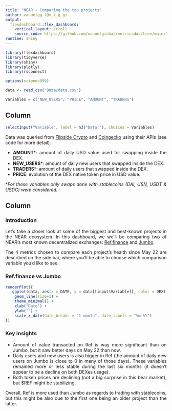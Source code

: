 ```yaml
---
title: "NEAR - Comparing the top projects"
author: manuelgg (@m_i_g_g)
output: 
  flexdashboard::flex_dashboard:
    vertical_layout: scroll
    source_code: https://github.com/manuelgirbal/metricsdao/tree/main/11.2022%20-%20NEAR%20-%20Comparing%20The%20Top%20Projects
runtime: shiny
---
```


<style>
body {
text-align: justify}
</style>

```r
library(flexdashboard)
library(tidyverse)
library(shiny)
library(plotly)
library(rsconnect)
```

```r
options(scipen=999)

data <- read_csv("Data/data.csv")

Variables = c("NEW_USERS", "PRICE", "AMOUNT", "TRADERS")
```


Column {.sidebar data-width=250}
-----------------------------------------------------------------------
```r
selectInput("Variable", label = h3("Data:"), choices = Variables)
```

Data was queried from [Flipside Crypto](https://flipsidecrypto.xyz/) and [Coingecko](https://www.coingecko.com/) using their APIs (see code for more detail).

- **AMOUNT***: amount of daily USD value used for swapping inside the DEX. 
- **NEW_USERS***: amount of daily new users that swapped inside the DEX.
- **TRADERS***: amount of daily users that swapped inside the DEX.
- **PRICE**: evolution of the DEX native token price in USD value.

*_For these variables only swaps done with stablecoins (DAI, USN, USDT & USDC) were considered._

Column {data-width=400}
-----------------------------------------------------------------------
### Introduction

Let’s take a closer look at some of the biggest and best-known projects in the NEAR ecosystem.
In this dashboard, we we'll be comparing two of NEAR's most known decentralized exchanges: [Ref.finance](https://www.ref.finance/) and [Jumbo](https://jumbo.exchange/).

The 4 metrics chosen to compare each project's health since May 22 are described on the side bar, where you'll be able to choose which comparison variable you'd like to see.


### Ref.finance vs Jumbo

```r
renderPlot({
   ggplot(data, aes(x = DATE, y = data[[input$Variable]], color = DEX) ) +
    geom_line(size=1) +
    theme_minimal() +
    xlab("Date") +
    ylab("") +
    scale_x_date(date_breaks = "1 month", date_labels = "%m-%Y")
})
```

### Key insights

- Amount of value transacted on Ref is way more significant than on Jumbo, but it saw better days on May 22 than now.
- Daily users and new users is also bigger in Ref (the amount of daily new users on Jumbo is close to 0 in many of those days). These variables remained more or less stable during the last six months (it doesn't appear to be a decline on both DEXes usage).
- Both token prices are declining (not a big surprise in this bear market), but $REF might be stabilizing. 

Overall, Ref is more used than Jumbo as regards to trading with stablecoins, but this might be also due to the first one being an older project than the latter. 




